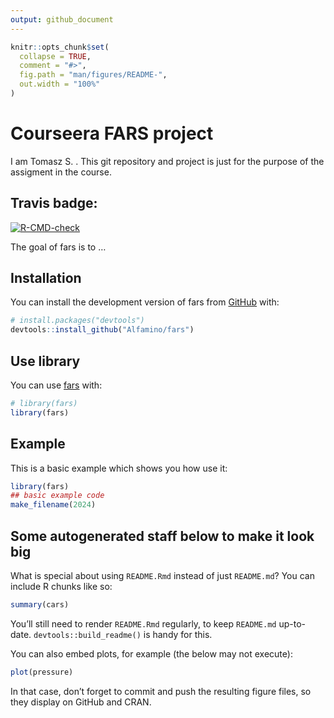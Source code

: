 ```yaml
---
output: github_document
---
```


<!-- README.md is generated from README.Rmd. Please edit that file -->

```r
knitr::opts_chunk$set(
  collapse = TRUE,
  comment = "#>",
  fig.path = "man/figures/README-",
  out.width = "100%"
)
```

# Courseera FARS project

I am Tomasz S. . This git repository and project is just for the purpose of the assigment in the course.

## Travis badge:

<!-- badges: start -->
[![R-CMD-check](https://github.com/Alfamino/fars/actions/workflows/R-CMD-check.yaml/badge.svg)](https://github.com/Alfamino/fars/actions/workflows/R-CMD-check.yaml)
<!-- badges: end -->

The goal of fars is to ...

## Installation

You can install the development version of fars from [GitHub](https://github.com/) with:

``` r
# install.packages("devtools")
devtools::install_github("Alfamino/fars")
```

## Use library

You can use [fars](https://github.com/) with:

``` r
# library(fars)
library(fars)
```

## Example

This is a basic example which shows you how use it:

```r
library(fars)
## basic example code
make_filename(2024)
```


## Some autogenerated staff below to make it look big

What is special about using `README.Rmd` instead of just `README.md`? You can include R chunks like so:

```r
summary(cars)
```

You'll still need to render `README.Rmd` regularly, to keep `README.md` up-to-date. `devtools::build_readme()` is handy for this.

You can also embed plots, for example (the below may not execute):

```r
plot(pressure)
```

In that case, don't forget to commit and push the resulting figure files, so they display on GitHub and CRAN.
